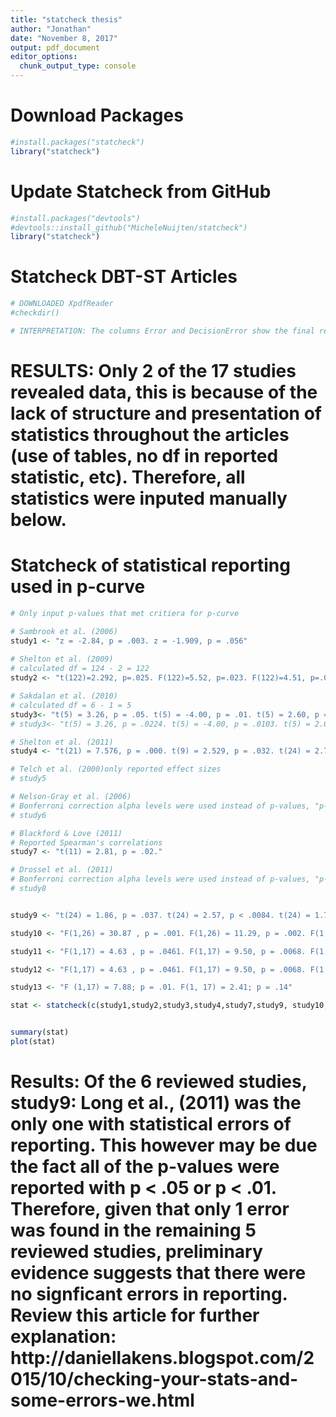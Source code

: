 ```yaml
---
title: "statcheck thesis"
author: "Jonathan"
date: "November 8, 2017"
output: pdf_document
editor_options: 
  chunk_output_type: console
---
```


# Download Packages
```r

#install.packages("statcheck")
library("statcheck")

```

# Update Statcheck from GitHub
```r

#install.packages("devtools")
#devtools::install_github("MicheleNuijten/statcheck")
library("statcheck")

```


# Statcheck DBT-ST Articles
```r
# DOWNLOADED XpdfReader 
#checkdir()

# INTERPRETATION: The columns Error and DecisionError show the final results of the consistency check. In this example, Error is TRUE, which means that the reported p-value is inconsistent with the reported test statistic and degrees of freedom. You can also see this in the output, where the reported p-value is "< .05", whereas the computed p-value is .0557. This also means that  DecisionError is also TRUE, which indicates not only that the reported p-value is inconsistent, but it also changes the statistical conclusion: the reported p-value is significant, whereas the recomputed one is not.Note that a result can only be a  DecisionError when it is also an Error.

```
# RESULTS: Only 2 of the 17 studies revealed data, this is because of the lack of structure and presentation of statistics throughout the articles (use of tables, no df in reported statistic, etc). Therefore, all statistics were inputed manually below.


# Statcheck of statistical reporting used in p-curve 
```r
# Only input p-values that met critiera for p-curve 

# Sambrook et al. (2006)
study1 <- "z = -2.84, p = .003. z = -1.909, p = .056"
  
# Shelton et al. (2009)
# calculated df = 124 - 2 = 122
study2 <- "t(122)=2.292, p=.025. F(122)=5.52, p=.023. F(122)=4.51, p=.039. F(61)=5.27, p=.008."

# Sakdalan et al. (2010)
# calculated df = 6 - 1 = 5
study3<- "t(5) = 3.26, p = .05. t(5) = -4.00, p = .01. t(5) = 2.60, p = .05. t(5) = -1.50, p = .1"
# study3<- "t(5) = 3.26, p = .0224. t(5) = -4.00, p = .0103. t(5) = 2.60, p = .0482. t(5) = -1.50, p = .1939" # recomputed p < 0.05 / p < 0.01

# Shelton et al. (2011)
study4 <- "t(21) = 7.576, p = .000. t(9) = 2.529, p = .032. t(24) = 2.753, p = .011"

# Telch et al. (2000)only reported effect sizes
# study5

# Nelson-Gray et al. (2006)
# Bonferroni correction alpha levels were used instead of p-values, "p-value is statistically significant (i.e., less than the alpha value of the ordered Bonferroni correction)" = not compatible with statcheck
# study6  

# Blackford & Love (2011)
# Reported Spearman's correlations
study7 <- "t(11) = 2.81, p = .02."

# Drossel et al. (2011)
# Bonferroni correction alpha levels were used instead of p-values, "p-value is statistically significant (i.e., less than the alpha value of the ordered Bonferroni correction)" = not compatible with statcheck
# study8  


study9 <- "t(24) = 1.86, p = .037. t(24) = 2.57, p < .0084. t(24) = 1.75, p = .046. t(24) = 1.52, p = .707. t(24) = 2.87, p = .004. t(24) = 3.21, p = .001. t(21) = 3.1, p = .002. t(21) = 2.89, p = .004. t(21) = 2.92, p = .004. t(21) = 3,21, p = .002"

study10 <- "F(1,26) = 30.87 , p = .001. F(1,26) = 11.29, p = .002. F(1,26) = 5.94, p = .0220. F(1,25) = 4.83, p = .0374. F(1,26) = 8.96, p = .006. F(1,26) = 8.89, p = .006. F(1,26) = 8.14, p = .008. F(1,25) = 1.99, p = .17. F(1,25) = 0.01, p = .94. F(1,25) = 6.30, p = .0189.          F(1,26) = 2.78, p = .11"

study11 <- "F(1,17) = 4.63 , p = .0461. F(1,17) = 9.50, p = .0068. F(1,17) = 7.16, p = .0160. F(1,17) = 1.88, p = .1882. F(1,17) = 4.16, p = .0572. F(1,17) = 1.14, p = .3006. F(1,17) = 5.58, p = .0304. F(1,17) = 1.99, p = .0144"

study12 <- "F(1,17) = 4.63 , p = .0461. F(1,17) = 9.50, p = .0068. F(1,17) = 7.16, p = .0160. F(1,17) = 1.88, p = .1882. F(1,17) = 4.16, p = .0572. F(1,17) = 1.14, p = .3006. F(1,17) = 5.58, p = .0304. F(1,17) = 1.99, p = .0144"

study13 <- "F (1,17) = 7.88; p = .01. F(1, 17) = 2.41; p = .14"

stat <- statcheck(c(study1,study2,study3,study4,study7,study9, study10, study11))


summary(stat)
plot(stat)

```
# Results: Of the 6 reviewed studies, study9: Long et al., (2011) was the only one with statistical errors of reporting. This however may be due the fact all of the p-values were reported with p < .05 or p < .01. Therefore, given that only 1 error was found in the remaining 5 reviewed studies, preliminary evidence suggests that there were no signficant errors in reporting. Review this article for further explanation: http://daniellakens.blogspot.com/2015/10/checking-your-stats-and-some-errors-we.html





